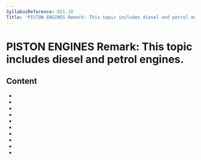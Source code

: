 ```yaml
---
SyllabusReference: 021.10
Title: 'PISTON ENGINES Remark: This topic includes diesel and petrol engines.'
---
```


# PISTON ENGINES Remark: This topic includes diesel and petrol engines.

## Content

- <Link href="021.10.01" />
- <Link href="021.10.02" />
- <Link href="021.10.03" />
- <Link href="021.10.04" />
- <Link href="021.10.05" />
- <Link href="021.10.06" />
- <Link href="021.10.07" />
- <Link href="021.10.08" />
- <Link href="021.10.09" />
- <Link href="021.10.10" />

